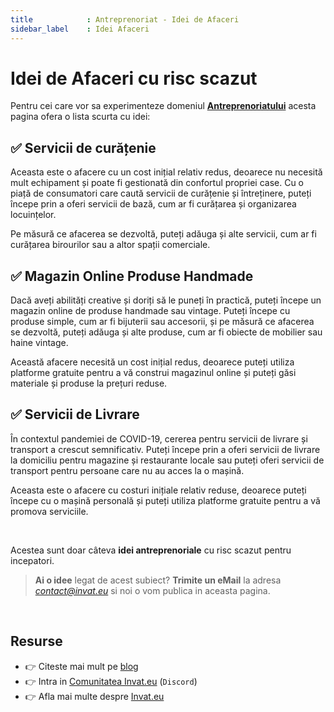 ```yaml
---
title            : Antreprenoriat - Idei de Afaceri
sidebar_label    : Idei Afaceri 
---
```


# Idei de Afaceri cu risc scazut

Pentru cei care vor sa experimenteze domeniul **[Antreprenoriatului](/antreprenoriat/)** acesta pagina ofera o lista scurta cu idei:

## ✅ Servicii de curățenie

Aceasta este o afacere cu un cost inițial relativ redus, deoarece nu necesită mult echipament și poate fi gestionată din confortul propriei case. 
Cu o piață de consumatori care caută servicii de curățenie și întreținere, puteți începe prin a oferi servicii de bază, cum ar fi curățarea și organizarea locuințelor. 

Pe măsură ce afacerea se dezvoltă, puteți adăuga și alte servicii, cum ar fi curățarea birourilor sau a altor spații comerciale.


## ✅ Magazin Online Produse Handmade

Dacă aveți abilități creative și doriți să le puneți în practică, puteți începe un magazin online de produse handmade sau vintage. 
Puteți începe cu produse simple, cum ar fi bijuterii sau accesorii, și pe măsură ce afacerea se dezvoltă, puteți adăuga și alte produse, cum ar fi obiecte de mobilier sau haine vintage. 

Această afacere necesită un cost inițial redus, deoarece puteți utiliza platforme gratuite pentru a vă construi magazinul online și puteți găsi materiale și produse la prețuri reduse.


## ✅ Servicii de Livrare 

În contextul pandemiei de COVID-19, cererea pentru servicii de livrare și transport a crescut semnificativ. 
Puteți începe prin a oferi servicii de livrare la domiciliu pentru magazine și restaurante locale sau puteți oferi servicii de transport pentru persoane care nu au acces la o mașină. 

Aceasta este o afacere cu costuri inițiale relativ reduse, deoarece puteți începe cu o mașină personală și puteți utiliza platforme gratuite pentru a vă promova serviciile.

<br />

Acestea sunt doar câteva **idei antreprenoriale** cu risc scazut pentru incepatori. 

> **Ai o idee** legat de acest subiect? **Trimite un eMail** la adresa *contact@invat.eu* si noi o vom publica in aceasta pagina.

<br />

## Resurse

- 👉 Citeste mai mult pe [blog](https://www.blog.invat.eu/)
- 👉 Intra in [Comunitatea Invat.eu](https://discord.gg/3qmQKAHKS2) (`Discord`)  
- 👉 Afla mai multe despre [Invat.eu](/intro) 
